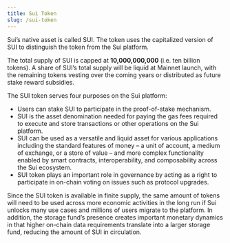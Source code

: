```yaml
---
title: Sui Token
slug: /sui-token
---
```


Sui’s native asset is called SUI. The token uses the capitalized version of SUI to distinguish the token from the Sui platform.

The total supply of SUI is capped at **10,000,000,000** (i.e. ten billion tokens). A share of SUI’s total supply will be liquid at Mainnet launch, with the remaining tokens vesting over the coming years or distributed as future stake reward subsidies.

The SUI token serves four purposes on the Sui platform:

-   Users can stake SUI to participate in the proof-of-stake mechanism.
-   SUI is the asset denomination needed for paying the gas fees required to execute and store transactions or other operations on the Sui platform.
-   SUI can be used as a versatile and liquid asset for various applications including the standard features of money – a unit of account, a medium of exchange, or a store of value – and more complex functionality enabled by smart contracts, interoperability, and composability across the Sui ecosystem.
-   SUI token plays an important role in governance by acting as a right to participate in on-chain voting on issues such as protocol upgrades.

Since the SUI token is available in finite supply, the same amount of tokens will need to be used across more economic activities in the long run if Sui unlocks many use cases and millions of users migrate to the platform. In addition, the storage fund’s presence creates important monetary dynamics in that higher on-chain data requirements translate into a larger storage fund, reducing the amount of SUI in circulation.
